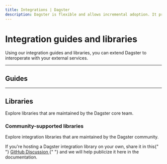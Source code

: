 ```yaml
---
title: Integrations | Dagster
description: Dagster is flexible and allows incremental adoption. It provides add-on libraries to integrate with your existing tools and infrastructure.
---
```


# Integration guides and libraries

Using our integration guides and libraries, you can extend Dagster to interoperate with your external services.

---

## Guides

<ArticleList>
  <ArticleListItem
    title="Airbyte"
    href="/integrations/airbyte"
  ></ArticleListItem>
  <ArticleListItem
    title="Airflow"
    href="/integrations/airflow"
  ></ArticleListItem>
  <ArticleListItem
    title="Jupyter / Papermill"
    href="/integrations/dagstermill"
  ></ArticleListItem>
  <ArticleListItem
    title="Databricks"
    href="/integrations/databricks"
  ></ArticleListItem>
  <ArticleListItem
    title="Delta Lake"
    href="/integrations/deltalake"
  ></ArticleListItem>
  <ArticleListItem title="dbt" href="/integrations/dbt"></ArticleListItem>
  <ArticleListItem
    title="dbt Cloud"
    href="/integrations/dbt-cloud"
  ></ArticleListItem>
  <ArticleListItem title="DuckDB" href="/integrations/duckdb"></ArticleListItem>
  <ArticleListItem
    title="Fivetran"
    href="/integrations/fivetran"
  ></ArticleListItem>
  <ArticleListItem
    title="Great Expectations"
    href="/integrations/great-expectations"
  ></ArticleListItem>
  <ArticleListItem
    title="Google BigQuery"
    href="/integrations/bigquery"
  ></ArticleListItem>
  <ArticleListItem title="Pandas" href="/integrations/pandas"></ArticleListItem>
  <ArticleListItem
    title="Pandera"
    href="/integrations/pandera"
  ></ArticleListItem>
  <ArticleListItem title="Spark" href="/integrations/spark"></ArticleListItem>
  <ArticleListItem
    title="Snowflake"
    href="/integrations/snowflake"
  ></ArticleListItem>
</ArticleList>

---

## Libraries

Explore libraries that are maintained by the Dagster core team.

<ArticleList>
  <ArticleListItem
    title="Airbyte"
    href="/_apidocs/libraries/dagster-airbyte"
  ></ArticleListItem>
  <ArticleListItem
    title="Airflow"
    href="/_apidocs/libraries/dagster-airflow"
  ></ArticleListItem>
  <ArticleListItem
    title="Amazon Web Services (AWS)"
    href="/_apidocs/libraries/dagster-aws"
  ></ArticleListItem>
  <ArticleListItem
    title="Celery"
    href="/_apidocs/libraries/dagster-celery"
  ></ArticleListItem>
  <ArticleListItem
    title="Celery + Docker"
    href="/_apidocs/libraries/dagster-celery-docker"
  ></ArticleListItem>
  <ArticleListItem
    title="Census"
    href="/_apidocs/libraries/dagster-census"
  ></ArticleListItem>
  <ArticleListItem
    title="Dask"
    href="/_apidocs/libraries/dagster-dask"
  ></ArticleListItem>
  <ArticleListItem
    title="Databricks"
    href="/_apidocs/libraries/dagster-databricks"
  ></ArticleListItem>
  <ArticleListItem
    title="Datadog"
    href="/_apidocs/libraries/dagster-datadog"
  ></ArticleListItem>
  <ArticleListItem
    title="Docker"
    href="/_apidocs/libraries/dagster-docker"
  ></ArticleListItem>
  <ArticleListItem
    title="DuckDB"
    href="/_apidocs/libraries/dagster-duckdb"
  ></ArticleListItem>
  <ArticleListItem
    title="DuckDB + Pandas"
    href="/_apidocs/libraries/dagster-duckdb-pandas"
  ></ArticleListItem>
  <ArticleListItem
    title="DuckDB + PySpark"
    href="/_apidocs/libraries/dagster-duckdb-pyspark"
  ></ArticleListItem>
  <ArticleListItem
    title="DuckDB + Polars"
    href="/_apidocs/libraries/dagster-duckdb-polars"
  ></ArticleListItem>
  <ArticleListItem
    title="dbt"
    href="/_apidocs/libraries/dagster-dbt"
  ></ArticleListItem>
  <ArticleListItem
    title="Fivetran"
    href="/_apidocs/libraries/dagster-fivetran"
  ></ArticleListItem>
  <ArticleListItem
    title="Google Cloud Platform (GCP)"
    href="/_apidocs/libraries/dagster-gcp"
  ></ArticleListItem>
  <ArticleListItem
    title="Google Cloud Platform (GCP) + Pandas"
    href="/_apidocs/libraries/dagster-gcp-pandas"
  ></ArticleListItem>
  <ArticleListItem
    title="Google Cloud Platform (GCP) + PySpark"
    href="/_apidocs/libraries/dagster-gcp-pyspark"
  ></ArticleListItem>
  <ArticleListItem
    title="Great Expectations"
    href="/_apidocs/libraries/dagster-ge"
  ></ArticleListItem>
  <ArticleListItem
    title="GitHub"
    href="/_apidocs/libraries/dagster-github"
  ></ArticleListItem>
  <ArticleListItem
    title="Kubernetes"
    href="/_apidocs/libraries/dagster-k8s"
  ></ArticleListItem>
  <ArticleListItem
    title="Microsoft Azure"
    href="/_apidocs/libraries/dagster-azure"
  ></ArticleListItem>
  <ArticleListItem
    title="Microsoft Teams"
    href="/_apidocs/libraries/dagster-msteams"
  ></ArticleListItem>
  <ArticleListItem
    title="MLflow"
    href="/_apidocs/libraries/dagster-mlflow"
  ></ArticleListItem>
  <ArticleListItem
    title="MySQL"
    href="/_apidocs/libraries/dagster-mysql"
  ></ArticleListItem>
  <ArticleListItem
    title="PagerDuty"
    href="/_apidocs/libraries/dagster-pagerduty"
  ></ArticleListItem>
  <ArticleListItem
    title="Pandas"
    href="/_apidocs/libraries/dagster-pandas"
  ></ArticleListItem>
  <ArticleListItem
    title="Pandera"
    href="/_apidocs/libraries/dagster-pandera"
  ></ArticleListItem>
  <ArticleListItem
    title="Papermill"
    href="/_apidocs/libraries/dagstermill"
  ></ArticleListItem>
  <ArticleListItem
    title="Papertrail"
    href="/_apidocs/libraries/dagster-papertrail"
  ></ArticleListItem>
  <ArticleListItem
    title="PostgreSQL"
    href="/_apidocs/libraries/dagster-postgres"
  ></ArticleListItem>
  <ArticleListItem
    title="Prometheus"
    href="/_apidocs/libraries/dagster-prometheus"
  ></ArticleListItem>
  <ArticleListItem
    title="PySpark"
    href="/_apidocs/libraries/dagster-pyspark"
  ></ArticleListItem>
  <ArticleListItem
    title="Shell"
    href="/_apidocs/libraries/dagster-shell"
  ></ArticleListItem>
  <ArticleListItem
    title="Slack"
    href="/_apidocs/libraries/dagster-slack"
  ></ArticleListItem>
  <ArticleListItem
    title="Snowflake"
    href="/_apidocs/libraries/dagster-snowflake"
  ></ArticleListItem>
  <ArticleListItem
    title="Snowflake + Pandas"
    href="/_apidocs/libraries/dagster-snowflake-pandas"
  ></ArticleListItem>
  <ArticleListItem
    title="Spark"
    href="/_apidocs/libraries/dagster-spark"
  ></ArticleListItem>
  <ArticleListItem
    title="SSH/SFTP"
    href="/_apidocs/libraries/dagster-ssh"
  ></ArticleListItem>
  <ArticleListItem
    title="Twilio"
    href="/_apidocs/libraries/dagster-twilio"
  ></ArticleListItem>
</ArticleList>

### Community-supported libraries

Explore integration libraries that are maintained by the Dagster community.

<Note>
  If you're hosting a Dagster integration library on your own, share it in this{" "}
  <a href="https://github.com/dagster-io/dagster/discussions/9367">
    GitHub Discussion
  </a>{" "}
  and we will help publicize it here in the documentation.
</Note>

<ArticleList>
  <ArticleListItem
    title="Hashicorp Vault"
    href="https://github.com/silentsokolov/dagster-hashicorp"
  ></ArticleListItem>
  <ArticleListItem
    title="Noteable"
    href="https://papermill-origami.readthedocs.io/en/latest/reference/noteable_dagstermill/assets/"
  ></ArticleListItem>
  <ArticleListItem
    title="Weights & Biases (W&B)"
    href="/_apidocs/libraries/dagster-wandb"
  ></ArticleListItem>
  <ArticleListItem
    title="Polars"
    href="https://github.com/danielgafni/dagster-polars"
  ></ArticleListItem>
</ArticleList>
